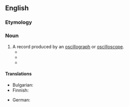 ==English==

===Etymology===
{{confix|en|oscillo|gram}}

===Noun===
{{en-noun}}

# A record produced by an [[oscillograph]] or [[oscilloscope]].
#* {{quote-journal|lang=en|journal=The Electrical Review|page=416|volume=52|issue=1319|date=6 March 1903|passage=The R.M.S. value of the pressure was taken from the '''oscillogram''' by taking the square root of the average value of the squares of a number of equi-distant ordinates; the R.M.S. value of the current was obtained in the same way from the current '''oscillogram''', and the two values multiplied together always gave a value agreeing to within 1 per cent. of that obtained by first multiplying the ordinates taken from the current and voltage '''oscillograms''' and then taking the mean.|url=https://books.google.com/books?id=iEk1AQAAMAAJ&dq=%22oscillogram%22&pg=PA416#v=onepage&q=%22oscillogram%22&f=false}}
#* {{quote-book|lang=en|title=Rock Breakage by Blasting|page=37|author=M.I. Petrosyan|year=1994|passage=The process was controlled through '''oscillograms''' that showed the moments of breakage of the graphite rods.|url=https://books.google.com/books?id=Zw9kDPB_dpQC&lpg=PA37&dq=%22oscillograms%22&pg=PA37#v=onepage&q=%22oscillograms%22&f=false}}
#* {{quote-book|lang=en|title=Nonlinear Acoustic Waves in Micro-inhomogeneous Solids|page=188|author=Veniamin Nazarov|year=2015|passage=From these '''oscillograms''', it is visible that the resonator oscillations are noticeably inharmonic and asymmetric ones.|url=https://books.google.com/books?id=xTa_BgAAQBAJ&lpg=PA188&dq=%22oscillogram%22&pg=PA188#v=onepage&q=%22oscillogram%22&f=false}}

====Translations====
{{trans-top|record produced by oscillograph}}
* Bulgarian: {{t|bg|осцилограма|f}}
* Finnish: {{t|fi|oskillogrammi}}
{{trans-mid}}
* German: {{t+|de|Oszillogramm|n}}
{{trans-bottom}}